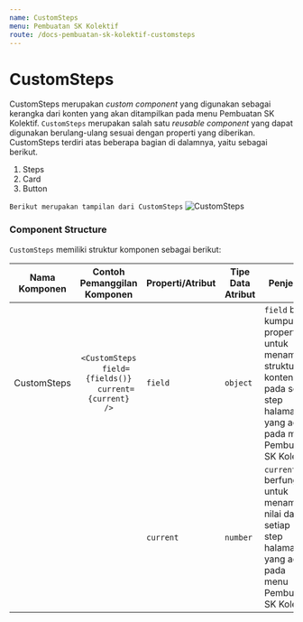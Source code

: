 ```yaml
---
name: CustomSteps
menu: Pembuatan SK Kolektif
route: /docs-pembuatan-sk-kolektif-customsteps
---
```


# CustomSteps

CustomSteps merupakan *custom component* yang digunakan sebagai kerangka dari konten yang akan ditampilkan pada menu Pembuatan SK Kolektif. `CustomSteps` merupakan salah satu *reusable component* yang dapat digunakan berulang-ulang sesuai dengan properti yang diberikan.
CustomSteps terdiri atas beberapa bagian di dalamnya, yaitu sebagai berikut. 
1. Steps 
2. Card
3. Button

```Berikut merupakan tampilan dari CustomSteps```
![CustomSteps](../../src/img/pembuatan-SK-kolektif/CustomSteps.jpeg)

### Component Structure


`CustomSteps` memiliki struktur komponen sebagai berikut:

| Nama Komponen | Contoh Pemanggilan <br/> Komponen                                                                                                                                             | Properti/Atribut | Tipe Data <br/> Atribut | Penjelasan                                                                                                                                         |
| ------------- | :----------------------------------------------------------------------------------------------------------------------------------------------------------------------------:| ---------------- | ----------------------- | ---------------------------------------------------------------------------------------------------------------------------------------------------|
| CustomSteps   | `<CustomSteps` <br/>  &nbsp;&nbsp;&nbsp;&nbsp;&nbsp; `field= {fields()}` <br/>  &nbsp;&nbsp;&nbsp;&nbsp;&nbsp; `current= {current}` <br/>  `/>`                               | `field`          | `object`                | `field` berisi kumpulan properti <br/> untuk menampilkan struktur konten <br/> pada setiap step halaman <br/> yang ada pada menu <br/> Pembuatan SK Kolektif|
|               |                                                                                                                                                                               | `current`        | `number`                | `current` berfungsi untuk <br/> menampung nilai dari setiap <br/> step halaman yang ada pada <br/> menu Pembuatan SK Kolektif                      |